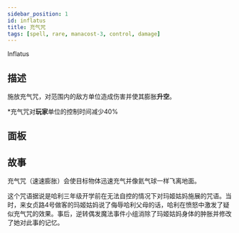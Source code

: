 ```yaml
---
sidebar_position: 1
id: inflatus
title: 充气咒
tags: [spell, rare, manacost-3, control, damage]
---
```


Inflatus 

<!--truncate-->



<CardBasics cardKey={id}/>


## 描述

施放充气咒，对范围内的敌方单位造成伤害并使其膨胀**升空**。

*充气咒对**玩家**单位的控制时间减少40%

## 面板


<LevelComponent/>


<CardDynamicTable cardKey={id}/>


<CardComplexTable cardKey={id}/>





## 故事

充气咒（速速膨胀）会使目标物体迅速充气并像氦气球一样飞离地面。

这个咒语据说是哈利三年级开学前在无法自控的情况下对玛姬姑妈施展的咒语。当时，来女贞路4号做客的玛姬姑妈说了侮辱哈利父母的话，哈利在愤怒中激发了疑似充气咒的效果。事后，逆转偶发魔法事件小组消除了玛姬姑妈身体的肿胀并修改了她对此事的记忆。



